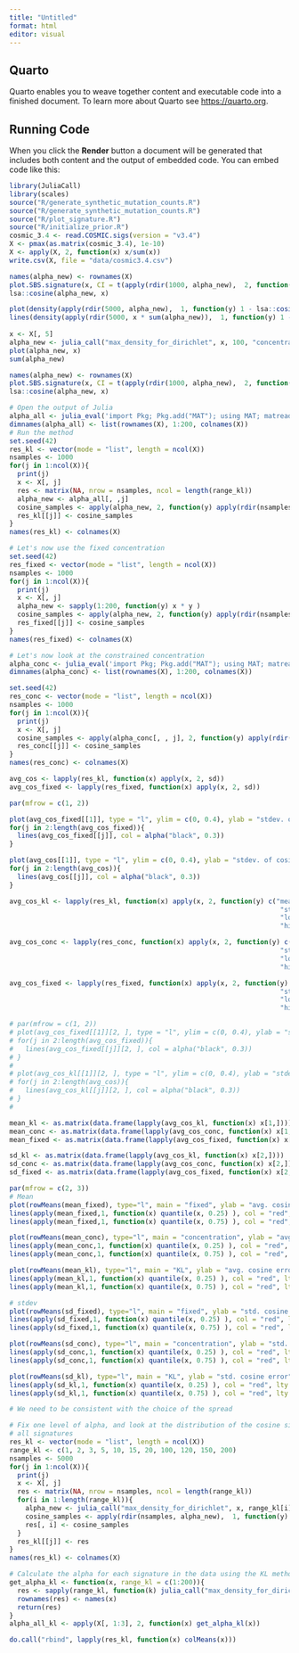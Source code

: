 ```yaml
---
title: "Untitled"
format: html
editor: visual
---
```


## Quarto

Quarto enables you to weave together content and executable code into a finished document. To learn more about Quarto see <https://quarto.org>.

## Running Code

When you click the **Render** button a document will be generated that includes both content and the output of embedded code. You can embed code like this:

```R
library(JuliaCall)
library(scales)
source("R/generate_synthetic_mutation_counts.R")
source("R/generate_synthetic_mutation_counts.R")
source("R/plot_signature.R")
source("R/initialize_prior.R")
cosmic_3.4 <- read.COSMIC.sigs(version = "v3.4")
X <- pmax(as.matrix(cosmic_3.4), 1e-10)
X <- apply(X, 2, function(x) x/sum(x))
write.csv(X, file = "data/cosmic3.4.csv")
```


```R
names(alpha_new) <- rownames(X)
plot.SBS.signature(x, CI = t(apply(rdir(1000, alpha_new),  2, function(x) quantile(x, c(0.05, 0.95)))))
lsa::cosine(alpha_new, x)

plot(density(apply(rdir(5000, alpha_new),  1, function(y) 1 - lsa::cosine(x, y))))
lines(density(apply(rdir(5000, x * sum(alpha_new)),  1, function(y) 1 - lsa::cosine(x, y))), col ="red")
        
x <- X[, 5]
alpha_new <- julia_call("max_density_for_dirichlet", x, 100, "concentration")
plot(alpha_new, x)
sum(alpha_new)

names(alpha_new) <- rownames(X)
plot.SBS.signature(x, CI = t(apply(rdir(1000, alpha_new),  2, function(x) quantile(x, c(0.05, 0.95)))))
lsa::cosine(alpha_new, x)

```


```R
# Open the output of Julia
alpha_all <- julia_eval('import Pkg; Pkg.add("MAT"); using MAT; matread("data/alpha_kl_cosmic.mat")["results"]')
dimnames(alpha_all) <- list(rownames(X), 1:200, colnames(X))
# Run the method
set.seed(42)
res_kl <- vector(mode = "list", length = ncol(X))
nsamples <- 1000
for(j in 1:ncol(X)){
  print(j)
  x <- X[, j]
  res <- matrix(NA, nrow = nsamples, ncol = length(range_kl))
  alpha_new <- alpha_all[, ,j]
  cosine_samples <- apply(alpha_new, 2, function(y) apply(rdir(nsamples, y), 1, function(z) 1 - lsa::cosine(x, z)))
  res_kl[[j]] <- cosine_samples
}
names(res_kl) <- colnames(X)

```

```R
# Let's now use the fixed concentration
set.seed(42)
res_fixed <- vector(mode = "list", length = ncol(X))
nsamples <- 1000
for(j in 1:ncol(X)){
  print(j)
  x <- X[, j]
  alpha_new <- sapply(1:200, function(y) x * y )
  cosine_samples <- apply(alpha_new, 2, function(y) apply(rdir(nsamples, y), 1, function(z) 1 - lsa::cosine(x, z)))
  res_fixed[[j]] <- cosine_samples
}
names(res_fixed) <- colnames(X)
```


```R
# Let's now look at the constrained concentration
alpha_conc <- julia_eval('import Pkg; Pkg.add("MAT"); using MAT; matread("data/alpha_kl_cosmic_concentration.mat")["results"]')
dimnames(alpha_conc) <- list(rownames(X), 1:200, colnames(X))

set.seed(42)
res_conc <- vector(mode = "list", length = ncol(X))
nsamples <- 1000
for(j in 1:ncol(X)){
  print(j)
  x <- X[, j]
  cosine_samples <- apply(alpha_conc[, , j], 2, function(y) apply(rdir(nsamples, y), 1, function(z) 1 - lsa::cosine(x, z)))
  res_conc[[j]] <- cosine_samples
}
names(res_conc) <- colnames(X)
```


```R
avg_cos <- lapply(res_kl, function(x) apply(x, 2, sd))
avg_cos_fixed <- lapply(res_fixed, function(x) apply(x, 2, sd))

par(mfrow = c(1, 2))

plot(avg_cos_fixed[[1]], type = "l", ylim = c(0, 0.4), ylab = "stdev. of cosine error", xlab = "alpha", col = alpha("black", 0.3), main = "Fixed")
for(j in 2:length(avg_cos_fixed)){
  lines(avg_cos_fixed[[j]], col = alpha("black", 0.3))
}

plot(avg_cos[[1]], type = "l", ylim = c(0, 0.4), ylab = "stdev. of cosine error", xlab = "theta", col = alpha("black", 0.3), , main = "KL")
for(j in 2:length(avg_cos)){
  lines(avg_cos[[j]], col = alpha("black", 0.3))
}
```

```R
avg_cos_kl <- lapply(res_kl, function(x) apply(x, 2, function(y) c("mean" = mean(y),
                                                                    "stdev" = sd(y),
                                                                    "lowCI" = quantile(y, 0.25), 
                                                                    "highCI" = quantile(y, 0.75))))

avg_cos_conc <- lapply(res_conc, function(x) apply(x, 2, function(y) c("mean" = mean(y),
                                                                    "stdev" = sd(y),
                                                                    "lowCI" = quantile(y, 0.25), 
                                                                    "highCI" = quantile(y, 0.75))))

avg_cos_fixed <- lapply(res_fixed, function(x) apply(x, 2, function(y) c("mean" = mean(y),
                                                                    "stdev" = sd(y),
                                                                    "lowCI" = quantile(y, 0.25), 
                                                                    "highCI" = quantile(y, 0.75))))

# par(mfrow = c(1, 2))
# plot(avg_cos_fixed[[1]][2, ], type = "l", ylim = c(0, 0.4), ylab = "stdev. of cosine error", xlab = "alpha", col = alpha("black", 0.3), main = "Fixed")
# for(j in 2:length(avg_cos_fixed)){
#   lines(avg_cos_fixed[[j]][2, ], col = alpha("black", 0.3))
# }
# 
# plot(avg_cos_kl[[1]][2, ], type = "l", ylim = c(0, 0.4), ylab = "stdev. of cosine error", xlab = "theta", col = alpha("black", 0.3), , main = "KL")
# for(j in 2:length(avg_cos)){
#   lines(avg_cos_kl[[j]][2, ], col = alpha("black", 0.3))
# }
# 

mean_kl <- as.matrix(data.frame(lapply(avg_cos_kl, function(x) x[1,])))
mean_conc <- as.matrix(data.frame(lapply(avg_cos_conc, function(x) x[1,])))
mean_fixed <- as.matrix(data.frame(lapply(avg_cos_fixed, function(x) x[1,])))

sd_kl <- as.matrix(data.frame(lapply(avg_cos_kl, function(x) x[2,])))
sd_conc <- as.matrix(data.frame(lapply(avg_cos_conc, function(x) x[2,])))
sd_fixed <- as.matrix(data.frame(lapply(avg_cos_fixed, function(x) x[2,])))

par(mfrow = c(2, 3))
# Mean
plot(rowMeans(mean_fixed), type="l", main = "fixed", ylab = "avg. cosine error", xlab = "alpha", ylim = c(0, 1))
lines(apply(mean_fixed,1, function(x) quantile(x, 0.25) ), col = "red", lty = "dashed")
lines(apply(mean_fixed,1, function(x) quantile(x, 0.75) ), col = "red", lty = "dashed")

plot(rowMeans(mean_conc), type="l", main = "concentration", ylab = "avg. cosine error", xlab = "theta", ylim = c(0, 1))
lines(apply(mean_conc,1, function(x) quantile(x, 0.25) ), col = "red", lty = "dashed")
lines(apply(mean_conc,1, function(x) quantile(x, 0.75) ), col = "red", lty = "dashed")

plot(rowMeans(mean_kl), type="l", main = "KL", ylab = "avg. cosine error", xlab = "theta", ylim = c(0, 1))
lines(apply(mean_kl,1, function(x) quantile(x, 0.25) ), col = "red", lty = "dashed")
lines(apply(mean_kl,1, function(x) quantile(x, 0.75) ), col = "red", lty = "dashed")

# stdev
plot(rowMeans(sd_fixed), type="l", main = "fixed", ylab = "std. cosine error", xlab = "alpha", ylim = c(0, 0.2))
lines(apply(sd_fixed,1, function(x) quantile(x, 0.25) ), col = "red", lty = "dashed")
lines(apply(sd_fixed,1, function(x) quantile(x, 0.75) ), col = "red", lty = "dashed")

plot(rowMeans(sd_conc), type="l", main = "concentration", ylab = "std. cosine error", xlab = "theta", ylim = c(0, 0.2))
lines(apply(sd_conc,1, function(x) quantile(x, 0.25) ), col = "red", lty = "dashed")
lines(apply(sd_conc,1, function(x) quantile(x, 0.75) ), col = "red", lty = "dashed")

plot(rowMeans(sd_kl), type="l", main = "KL", ylab = "std. cosine error", xlab = "theta", ylim = c(0, 0.2))
lines(apply(sd_kl,1, function(x) quantile(x, 0.25) ), col = "red", lty = "dashed")
lines(apply(sd_kl,1, function(x) quantile(x, 0.75) ), col = "red", lty = "dashed")

```
















```R
# We need to be consistent with the choice of the spread

# Fix one level of alpha, and look at the distribution of the cosine similarities for
# all signatures
res_kl <- vector(mode = "list", length = ncol(X))
range_kl <- c(1, 2, 3, 5, 10, 15, 20, 100, 120, 150, 200)
nsamples <- 5000
for(j in 1:ncol(X)){
  print(j)
  x <- X[, j]
  res <- matrix(NA, nrow = nsamples, ncol = length(range_kl))
  for(i in 1:length(range_kl)){
    alpha_new <- julia_call("max_density_for_dirichlet", x, range_kl[i], "kl_uniform")
    cosine_samples <- apply(rdir(nsamples, alpha_new),  1, function(y) 1 - lsa::cosine(x, y))
    res[, i] <- cosine_samples
  }
  res_kl[[j]] <- res
}
names(res_kl) <- colnames(X)
```


```R
# Calculate the alpha for each signature in the data using the KL method
get_alpha_kl <- function(x, range_kl = c(1:200)){
  res <- sapply(range_kl, function(k) julia_call("max_density_for_dirichlet", x, range_kl[i], "kl_uniform"))
  rownames(res) <- names(x)
  return(res)
}
alpha_all_kl <- apply(X[, 1:3], 2, function(x) get_alpha_kl(x))

```


```R
do.call("rbind", lapply(res_kl, function(x) colMeans(x)))
```









